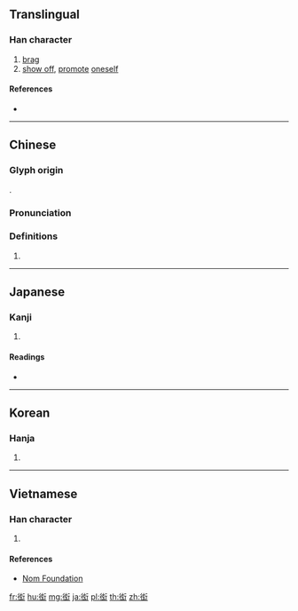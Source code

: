 {{character info/new}}
==Translingual==

===Han character===
{{Han char|rn=144|rad=行|as=05|sn=11|four=21732|canj=HOYIN|ids=⿲彳玄亍}}

# [[brag]]
# [[show off]], [[promote]] [[oneself]]

====References====
* {{Han ref|kx=1109.110|dkj=34045|dj=1573.120|hdz=20831.080|uh=8852}}

----

==Chinese==
{{zh-forms}}

===Glyph origin===
{{Han etym}}
{{Han compound|行|玄|c1=s|c2=p|ls=psc}}.

===Pronunciation===
{{zh-pron
|m=xuàn
|c=jyun6
|mc=y
|oc=y
|ma=
|cat=v
}}

===Definitions===
{{zh-hanzi}}

# {{rfdef|lang=zh}}

----

==Japanese==

===Kanji===
{{ja-kanji|grade=|rs=行05}}

# {{defn|lang=ja|sort=行05}}

====Readings====
* {{ja-readings|on=[[けん]] (ken), [[げん]] (gen)|kun=[[てらう]] (terau)|nanori=}}

----

==Korean==

===Hanja===
{{ko-hanja|hangeul=현|eumhun=|rv=hyeon|mr=hyŏn|y=hyen}}

# {{defn|lang=ko|sort=行05}}

----

==Vietnamese==

===Han character===
{{vi-readings|rs=行05| hanviet = huyễn}}

# {{defn|lang=vi|sort=行05}}

====References====
*[http://nomfoundation.org/common/nom_details.php?codepoint=8852 Nom Foundation]

[[fr:衒]]
[[hu:衒]]
[[mg:衒]]
[[ja:衒]]
[[pl:衒]]
[[th:衒]]
[[zh:衒]]